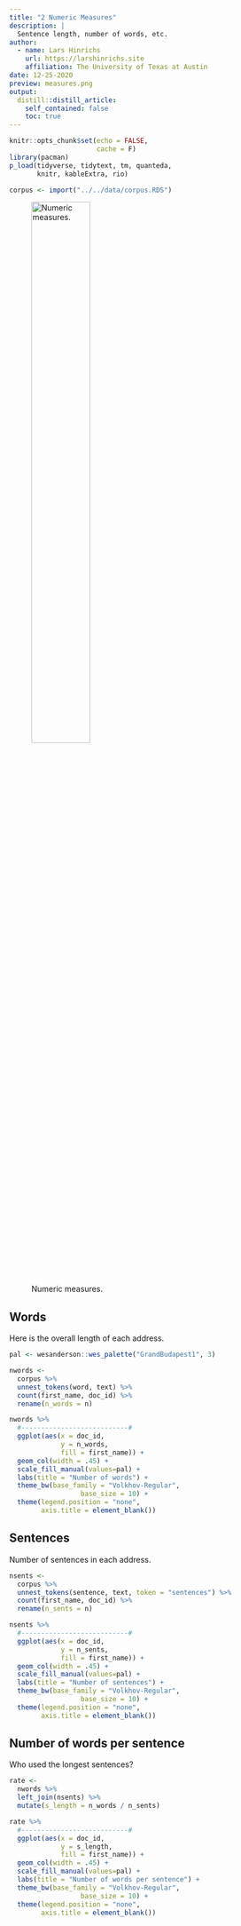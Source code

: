```yaml
---
title: "2 Numeric Measures"
description: |
  Sentence length, number of words, etc.
author:
  - name: Lars Hinrichs
    url: https://larshinrichs.site
    affiliation: The University of Texas at Austin
date: 12-25-2020
preview: measures.png
output:
  distill::distill_article:
    self_contained: false
    toc: true
---
```


```r
knitr::opts_chunk$set(echo = FALSE,
                      cache = F)
library(pacman)
p_load(tidyverse, tidytext, tm, quanteda,
       knitr, kableExtra, rio)
```

```r
corpus <- import("../../data/corpus.RDS")
```

![Numeric measures.](measures.png){width="50%"}

## Words

Here is the overall length of each address.

```r
pal <- wesanderson::wes_palette("GrandBudapest1", 3)

nwords <- 
  corpus %>% 
  unnest_tokens(word, text) %>% 
  count(first_name, doc_id) %>% 
  rename(n_words = n)

nwords %>% 
  #---------------------------#
  ggplot(aes(x = doc_id,
             y = n_words,
             fill = first_name)) +
  geom_col(width = .45) +
  scale_fill_manual(values=pal) +
  labs(title = "Number of words") +
  theme_bw(base_family = "Volkhov-Regular",
                  base_size = 10) +
  theme(legend.position = "none",
        axis.title = element_blank())
```


## Sentences

Number of sentences in each address.

```r
nsents <- 
  corpus %>% 
  unnest_tokens(sentence, text, token = "sentences") %>% 
  count(first_name, doc_id) %>% 
  rename(n_sents = n)

nsents %>% 
  #---------------------------#
  ggplot(aes(x = doc_id,
             y = n_sents,
             fill = first_name)) +
  geom_col(width = .45) +
  scale_fill_manual(values=pal) +
  labs(title = "Number of sentences") +
  theme_bw(base_family = "Volkhov-Regular",
                  base_size = 10) +
  theme(legend.position = "none",
        axis.title = element_blank())
```

## Number of words per sentence

Who used the longest sentences?

```r
rate <- 
  nwords %>% 
  left_join(nsents) %>% 
  mutate(s_length = n_words / n_sents)

rate %>% 
  #---------------------------#
  ggplot(aes(x = doc_id,
             y = s_length,
             fill = first_name)) +
  geom_col(width = .45) +
  scale_fill_manual(values=pal) +
  labs(title = "Number of words per sentence") +
  theme_bw(base_family = "Volkhov-Regular",
                  base_size = 10) +
  theme(legend.position = "none",
        axis.title = element_blank())
```


